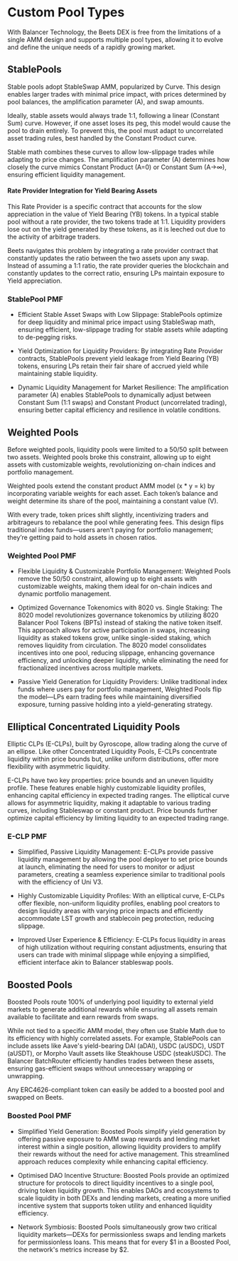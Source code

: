 # Custom Pool Types

With Balancer Technology, the Beets DEX is free from the limitations of a single AMM design and supports multiple pool types, allowing it to evolve and define the unique needs of a rapidly growing market.

## StablePools

Stable pools adopt StableSwap AMM, popularized by Curve. This design enables larger trades with minimal price impact, with prices determined by pool balances, the amplification parameter (A), and swap amounts.

Ideally, stable assets would always trade 1:1, following a linear (Constant Sum) curve. However, if one asset loses its peg, this model would cause the pool to drain entirely. To prevent this, the pool must adapt to uncorrelated asset trading rules, best handled by the Constant Product curve.

Stable math combines these curves to allow low-slippage trades while adapting to price changes. The amplification parameter (A) determines how closely the curve mimics Constant Product (A=0) or Constant Sum (A→∞), ensuring efficient liquidity management.

#### Rate Provider Integration for Yield Bearing Assets

This Rate Provider is a specific contract that accounts for the slow appreciation in the value of Yield Bearing (YB) tokens. In a typical stable pool without a rate provider, the two tokens trade at 1:1. Liquidity providers lose out on the yield generated by these tokens, as it is leeched out due to the activity of arbitrage traders.

Beets navigates this problem by integrating a rate provider contract that constantly updates the ratio between the two assets upon any swap. Instead of assuming a 1:1 ratio, the rate provider queries the blockchain and constantly updates to the correct ratio, ensuring LPs maintain exposure to Yield appreciation.

### StablePool PMF

-   Efficient Stable Asset Swaps with Low Slippage: StablePools optimize for deep liquidity and minimal price impact using StableSwap math, ensuring efficient, low-slippage trading for stable assets while adapting to de-pegging risks.

-   Yield Optimization for Liquidity Providers: By integrating Rate Provider contracts, StablePools prevent yield leakage from Yield Bearing (YB) tokens, ensuring LPs retain their fair share of accrued yield while maintaining stable liquidity.

-   Dynamic Liquidity Management for Market Resilience: The amplification parameter (A) enables StablePools to dynamically adjust between Constant Sum (1:1 swaps) and Constant Product (uncorrelated trading), ensuring better capital efficiency and resilience in volatile conditions.

## Weighted Pools

Before weighted pools, liquidity pools were limited to a 50/50 split between two assets. Weighted pools broke this constraint, allowing up to eight assets with customizable weights, revolutionizing on-chain indices and portfolio management.

Weighted pools extend the constant product AMM model (x \* y = k) by incorporating variable weights for each asset. Each token’s balance and weight determine its share of the pool, maintaining a constant value (V).

With every trade, token prices shift slightly, incentivizing traders and arbitrageurs to rebalance the pool while generating fees. This design flips traditional index funds—users aren’t paying for portfolio management; they’re getting paid to hold assets in chosen ratios.

### Weighted Pool PMF

-   Flexible Liquidity & Customizable Portfolio Management: Weighted Pools remove the 50/50 constraint, allowing up to eight assets with customizable weights, making them ideal for on-chain indices and dynamic portfolio management.

-   Optimized Governance Tokenomics with 8020 vs. Single Staking: The 8020 model revolutionizes governance tokenomics by utilizing 8020 Balancer Pool Tokens (BPTs) instead of staking the native token itself. This approach allows for active participation in swaps, increasing liquidity as staked tokens grow, unlike single-sided staking, which removes liquidity from circulation. The 8020 model consolidates incentives into one pool, reducing slippage, enhancing governance efficiency, and unlocking deeper liquidity, while eliminating the need for fractionalized incentives across multiple markets.

-   Passive Yield Generation for Liquidity Providers: Unlike traditional index funds where users pay for portfolio management, Weighted Pools flip the model—LPs earn trading fees while maintaining diversified exposure, turning passive holding into a yield-generating strategy.

## Elliptical Concentrated Liquidity Pools

Elliptic CLPs (E-CLPs), built by Gyroscope, allow trading along the curve of an ellipse. Like other Concentrated Liquidity Pools, E-CLPs concentrate liquidity within price bounds but, unlike uniform distributions, offer more flexibility with asymmetric liquidity.

E-CLPs have two key properties: price bounds and an uneven liquidity profile. These features enable highly customizable liquidity profiles, enhancing capital efficiency in expected trading ranges. The elliptical curve allows for asymmetric liquidity, making it adaptable to various trading curves, including Stableswap or constant product. Price bounds further optimize capital efficiency by limiting liquidity to an expected trading range.

### E-CLP PMF

-   Simplified, Passive Liquidity Management: E-CLPs provide passive liquidity management by allowing the pool deployer to set price bounds at launch, eliminating the need for users to monitor or adjust parameters, creating a seamless experience similar to traditional pools with the efficiency of Uni V3.

-   Highly Customizable Liquidity Profiles: With an elliptical curve, E-CLPs offer flexible, non-uniform liquidity profiles, enabling pool creators to design liquidity areas with varying price impacts and efficiently accommodate LST growth and stablecoin peg protection, reducing slippage.

-   Improved User Experience & Efficiency: E-CLPs focus liquidity in areas of high utilization without requiring constant adjustments, ensuring that users can trade with minimal slippage while enjoying a simplified, efficient interface akin to Balancer stableswap pools.

## Boosted Pools

Boosted Pools route 100% of underlying pool liquidity to external yield markets to generate additional rewards while ensuring all assets remain available to facilitate and earn rewards from swaps.

While not tied to a specific AMM model, they often use Stable Math due to its efficiency with highly correlated assets. For example, StablePools can include assets like Aave's yield-bearing DAI (aDAI), USDC (aUSDC), USDT (aUSDT), or Morpho Vault assets like Steakhouse USDC (steakUSDC). The Balancer BatchRouter efficiently handles trades between these assets, ensuring gas-efficient swaps without unnecessary wrapping or unwrapping.

Any ERC4626-compliant token can easily be added to a boosted pool and swapped on Beets.

### Boosted Pool PMF

-   Simplified Yield Generation: Boosted Pools simplify yield generation by offering passive exposure to AMM swap rewards and lending market interest within a single position, allowing liquidity providers to amplify their rewards without the need for active management. This streamlined approach reduces complexity while enhancing capital efficiency.

-   Optimised DAO Incentive Structure: Boosted Pools provide an optimized structure for protocols to direct liquidity incentives to a single pool, driving token liquidity growth. This enables DAOs and ecosystems to scale liquidity in both DEXs and lending markets, creating a more unified incentive system that supports token utility and enhanced liquidity efficiency.

-   Network Symbiosis: Boosted Pools simultaneously grow two critical liquidity markets—DEXs for permissionless swaps and lending markets for permissionless loans. This means that for every $1 in a Boosted Pool, the network's metrics increase by $2.
